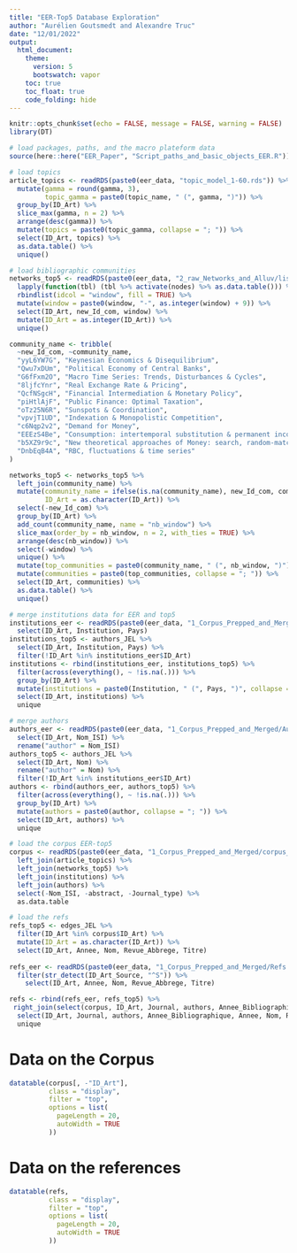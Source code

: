 ```yaml
---
title: "EER-Top5 Database Exploration"
author: "Aurélien Goutsmedt and Alexandre Truc"
date: "12/01/2022"
output: 
  html_document:
    theme: 
      version: 5
      bootswatch: vapor
    toc: true
    toc_float: true
    code_folding: hide
---
```


```r
knitr::opts_chunk$set(echo = FALSE, message = FALSE, warning = FALSE)
library(DT)
```

```r
# load packages, paths, and the macro plateform data
source(here::here("EER_Paper", "Script_paths_and_basic_objects_EER.R"))

# load topics
article_topics <- readRDS(paste0(eer_data, "topic_model_1-60.rds")) %>% 
  mutate(gamma = round(gamma, 3),
         topic_gamma = paste0(topic_name, " (", gamma, ")")) %>% 
  group_by(ID_Art) %>% 
  slice_max(gamma, n = 2) %>%
  arrange(desc(gamma)) %>% 
  mutate(topics = paste0(topic_gamma, collapse = "; ")) %>% 
  select(ID_Art, topics) %>% 
  as.data.table() %>% 
  unique()

# load bibliographic communities
networks_top5 <- readRDS(paste0(eer_data, "2_raw_Networks_and_Alluv/list_networks_EER_Top5_Macro.rds")) %>%
  lapply(function(tbl) (tbl %>% activate(nodes) %>% as.data.table())) %>%
  rbindlist(idcol = "window", fill = TRUE) %>%
  mutate(window = paste0(window, "-", as.integer(window) + 9)) %>%
  select(ID_Art, new_Id_com, window) %>%
  mutate(ID_Art = as.integer(ID_Art)) %>%
  unique()

community_name <- tribble(
  ~new_Id_com, ~community_name,
  "yyL6YW7G", "Keynesian Economics & Disequilibrium",
  "Qwu7xDUm", "Political Economy of Central Banks",
  "G6fFxm2O", "Macro Time Series: Trends, Disturbances & Cycles",
  "8ljfcYnr", "Real Exchange Rate & Pricing",
  "QcfNSgcH", "Financial Intermediation & Monetary Policy",
  "piHtlAjF", "Public Finance: Optimal Taxation",
  "oTz25N6R", "Sunspots & Coordination",
  "vpvjT1UD", "Indexation & Monopolistic Competition",
  "c6Nqp2v2", "Demand for Money",
  "EEEzS4Be", "Consumption: intertemporal substitution & permanent income",
  "b5XZ9r9c", "New theoretical approaches of Money: search, random-matching",
  "DnbEqB4A", "RBC, fluctuations & time series"
)

networks_top5 <- networks_top5 %>% 
  left_join(community_name) %>% 
  mutate(community_name = ifelse(is.na(community_name), new_Id_com, community_name),
         ID_Art = as.character(ID_Art)) %>%
  select(-new_Id_com) %>% 
  group_by(ID_Art) %>% 
  add_count(community_name, name = "nb_window") %>% 
  slice_max(order_by = nb_window, n = 2, with_ties = TRUE) %>% 
  arrange(desc(nb_window)) %>% 
  select(-window) %>% 
  unique() %>% 
  mutate(top_communities = paste0(community_name, " (", nb_window, ")")) %>% 
  mutate(communities = paste0(top_communities, collapse = "; ")) %>% 
  select(ID_Art, communities) %>% 
  as.data.table() %>% 
  unique()

# merge institutions data for EER and top5
institutions_eer <- readRDS(paste0(eer_data, "1_Corpus_Prepped_and_Merged/Institutions_cleaned.rds")) %>%
  select(ID_Art, Institution, Pays)
institutions_top5 <- authors_JEL %>%
  select(ID_Art, Institution, Pays) %>%
  filter(!ID_Art %in% institutions_eer$ID_Art)
institutions <- rbind(institutions_eer, institutions_top5) %>%
  filter(across(everything(), ~ !is.na(.))) %>%
  group_by(ID_Art) %>% 
  mutate(institutions = paste0(Institution, " (", Pays, ")", collapse = "; ")) %>% 
  select(ID_Art, institutions) %>% 
  unique

# merge authors
authors_eer <- readRDS(paste0(eer_data, "1_Corpus_Prepped_and_Merged/Authors.rds")) %>%
  select(ID_Art, Nom_ISI) %>% 
  rename("author" = Nom_ISI)
authors_top5 <- authors_JEL %>%
  select(ID_Art, Nom) %>%
  rename("author" = Nom) %>% 
  filter(!ID_Art %in% institutions_eer$ID_Art)
authors <- rbind(authors_eer, authors_top5) %>%
  filter(across(everything(), ~ !is.na(.))) %>%
  group_by(ID_Art) %>% 
  mutate(authors = paste0(author, collapse = "; ")) %>% 
  select(ID_Art, authors) %>% 
  unique

# load the corpus EER-top5
corpus <- readRDS(paste0(eer_data, "1_Corpus_Prepped_and_Merged/corpus_top5_ERR.rds")) %>% 
  left_join(article_topics) %>% 
  left_join(networks_top5) %>% 
  left_join(institutions) %>% 
  left_join(authors) %>%
  select(-Nom_ISI, -abstract, -Journal_type) %>% 
  as.data.table

# load the refs
refs_top5 <- edges_JEL %>% 
  filter(ID_Art %in% corpus$ID_Art) %>%
  mutate(ID_Art = as.character(ID_Art)) %>% 
  select(ID_Art, Annee, Nom, Revue_Abbrege, Titre)
 
refs_eer <- readRDS(paste0(eer_data, "1_Corpus_Prepped_and_Merged/Refs.rds")) %>% 
  filter(str_detect(ID_Art_Source, "^S")) %>% 
    select(ID_Art, Annee, Nom, Revue_Abbrege, Titre)

refs <- rbind(refs_eer, refs_top5) %>% 
 right_join(select(corpus, ID_Art, Journal, authors, Annee_Bibliographique)) %>% 
  select(ID_Art, Journal, authors, Annee_Bibliographique, Annee, Nom, Revue_Abbrege, Titre) %>% 
  unique

```

# Data on the Corpus

```r
datatable(corpus[, -"ID_Art"], 
          class = "display",
          filter = "top",
          options = list(
            pageLength = 20,
            autoWidth = TRUE
          ))
```

\bigskip

# Data on the references

```r
datatable(refs, 
          class = "display",
          filter = "top",
          options = list(
            pageLength = 20,
            autoWidth = TRUE
          ))
```

